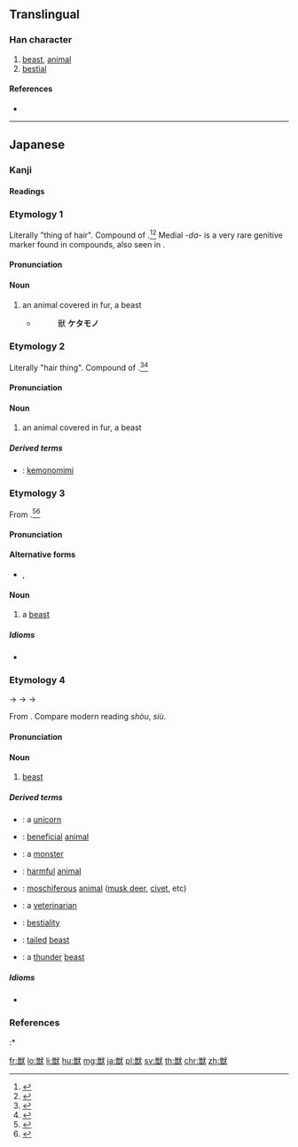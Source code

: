 {{also|獸}}
==Translingual==
{{Han simplified forms|獸|獣|兽}}

===Han character===
{{Han char|rn=94|rad=犬|as=12|sn=15|four=|canj=FRIK|ids=⿰⿱畄𠮛犬}}

# [[beast]], [[animal]]
# [[bestial]]

====References====
* {{Han ref|kx=0719.131|dkj=20714|dj=1130.130|hdz=21369.071|uh=7363|ud=29539}}

----

==Japanese==

===Kanji===
{{ja-kanji|grade=c|rs=犬12|style=s|kyu=獸}}

====Readings====
{{ja-readings
|goon=[[しゅ]] (shu) {{non-joyo-reading}}
|kanon=[[しゅう]] (shū) {{non-joyo-reading}}
|kanyoon=[[じゅう]] (jū)
|kun=[[けもの]] (kemono), [[けだもの]] (kedamono)
}}

===Etymology 1===
{{ja-kanjitab|けだもの|yomi=k}}
Literally "thing of hair". Compound of {{compound|lang=ja|sort=けだもの|毛|tr1=ke|t1=hair|だ|tr2=da|pos2=genitive marker|物|tr3=mono|t3=thing}}.<ref name="KDJ">{{R:Kokugo Dai Jiten}}</ref><ref name="DJR">{{R:Daijirin}}</ref> Medial ''-da-'' is a very rare genitive marker found in compounds, also seen in {{m|ja|果物||tr=kudamono|fruit}}.

====Pronunciation====
{{ja-pron|yomi=k|けだもの|acc=0|acc_ref=NHK,DJR}}

====Noun====
{{ja-noun|kyu=獸|けだもの}}

# an animal covered in fur, a beast
#* {{RQ:Konkōmyō Saishōōkyō Ongi|6 (back)}}
#*: 獸 '''ケタモノ'''

===Etymology 2===
{{ja-kanjitab|けもの|yomi=k}}
Literally "hair thing". Compound of {{compound|lang=ja|sort=けもの|毛|tr1=ke|t1=hair|物|tr2=mono|t2=thing}}.<ref name="KDJ">{{R:Kokugo Dai Jiten}}</ref><ref name="DJR">{{R:Daijirin}}</ref>

====Pronunciation====
{{ja-pron|yomi=k|けもの|acc=0|acc_ref=NHK,DJR}}

====Noun====
{{ja-noun|kyu=獸|けもの}}

# an animal covered in fur, a beast

=====Derived terms=====
{{der-top}}
* {{ja-r|獣耳|けものみみ}}: [[kemonomimi]]
{{der-bottom}}

===Etymology 3===
{{ja-kanjitab|しし|yomi=irr}}
From {{m|ja|肉|tr=shishi||meat, flesh}}.<ref name="KDJ">{{R:Kokugo Dai Jiten}}</ref><ref name="DJR">{{R:Daijirin}}</ref>

====Pronunciation====
{{ja-pron|yomi=irr|しし|acc=1|acc_ref=DJR}}

====Alternative forms====
* {{ja-l|鹿}}, {{ja-l|猪}}

====Noun====
{{ja-noun|しし}}

# {{label|ja|archaic|sort=しし}} a [[beast]] {{qualifier|used for its meat, such as a [[boar]] or a [[deer]]}}

=====Idioms=====
{{der-top|Idioms}}
* {{ja-r|獣食った報い|ししくったむくい}}
{{der-bottom}}

===Etymology 4===
{{ja-kanjitab|じゅう|yomi=kanyoon}}
{{IPAchar|/siu/}} → {{IPAchar|/ɕiu/}} → {{IPAchar|/d͡ʑiu/}} → {{IPAchar|/d͡ʑuː/}}

From {{etyl|ltc|ja|sort=じゅう}} {{m|zh|獸|tr=syuw<sup>H</sup>||(wild) animal}}. Compare modern {{etyl|cmn|-}} reading ''shòu'', {{etyl|nan|-}} ''siù''.

====Pronunciation====
{{ja-pron|yomi=kanyoon|じゅう|acc=1|acc_ref=DJR}}

====Noun====
{{ja-noun|kyu=獸|じゅう|hhira=じう}}

# [[beast]]

=====Derived terms=====
{{der-top}}
* {{ja-r|一角獣|いっかくじゅう}}: a [[unicorn]]
* {{ja-r|益獣|えきじゅう}}: [[beneficial]] [[animal]]
* {{ja-r|怪獣|かいじゅう}}: a [[monster]] {{qualifier|generally a big animal monster, like [[Godzilla]] or [[Mothra]]}}
* {{ja-r|害獣|がいじゅう}}: [[harmful]] [[animal]]
* {{ja-r|麝香獣|じゃこうじゅう}}: [[moschiferous]] [[animal]] ([[musk deer]], [[civet]], etc)
* {{ja-r|獣医|じゅうい}}: a [[veterinarian]]
* {{ja-r|獣姦|じゅうかん}}: [[bestiality]] {{gloss|sexual activity}}
* {{ja-r|尾獣|びじゅう}}: [[tailed]] [[beast]]
* {{ja-r|雷獣|らいじゅう}}: a [[thunder]] [[beast]]
{{der-bottom}}

=====Idioms=====
{{der-top|Idioms}}
* {{ja-r|獣を逐う者は目に太山を見ず|じゅう を お.う もの は め に たいざん を みず}}
{{der-bottom}}

===References===
<references/>
:* {{R:Konkōmyō Saishōōkyō Ongi}}

[[fr:獣]]
[[lo:獣]]
[[li:獣]]
[[hu:獣]]
[[mg:獣]]
[[ja:獣]]
[[pl:獣]]
[[sv:獣]]
[[th:獣]]
[[chr:獣]]
[[zh:獣]]